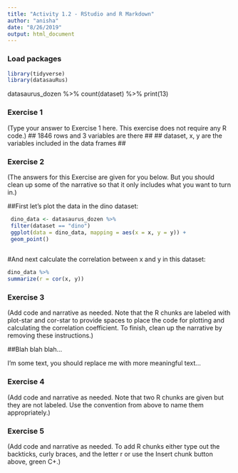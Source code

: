 ```yaml
---
title: "Activity 1.2 - RStudio and R Markdown"
author: "anisha"
date: "8/26/2019"
output: html_document
---
```


### Load packages

```r

library(tidyverse) 
library(datasauRus)
```
datasaurus_dozen %>%
count(dataset) %>%
print(13)

### Exercise 1

(Type your answer to Exercise 1 here. This exercise does not require any R code.)
## 1846 rows and 3 variables are there ## 
## dataset, x, y are the variables included in the data frames ##


### Exercise 2

(The answers for this Exercise are given for you below. But you should clean up some of the narrative so that it only includes what you want to turn in.)

##First let's plot the data in the dino dataset:

 ```r
 
  dino_data <- datasaurus_dozen %>%
  filter(dataset == "dino")
  ggplot(data = dino_data, mapping = aes(x = x, y = y)) +
  geom_point()
  
```
  
#And next calculate the correlation between x and y in this dataset:
```r

dino_data %>%
summarize(r = cor(x, y))

```

### Exercise 3

(Add code and narrative as needed. Note that the R chunks are labeled with plot-star and cor-star to provide spaces to place the code for plotting and calculating the correlation coefficient. To finish, clean up the narrative by removing these instructions.)

##Blah blah blah...

I'm some text, you should replace me with more meaningful text...

### Exercise 4

(Add code and narrative as needed. Note that two R chunks are given but they are not labeled. Use the convention from above to name them appropriately.)


### Exercise 5

(Add code and narrative as needed. To add R chunks either type out the backticks, curly braces, and the letter r or use the Insert chunk button above, green C+.)
